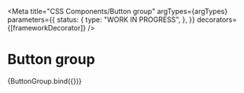 
<Meta
  title="CSS Components/Button group"
  argTypes={argTypes}
  parameters={{
    status: {
      type: "WORK IN PROGRESS",
    },
  }}
  decorators={[frameworkDecorator]}
/>

# Button group

<Canvas>
  <Story name="Button group" args={defaultArgs}>
    {ButtonGroup.bind({})}
  </Story>
</Canvas>

<ArgsTable story="Button group" />
